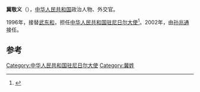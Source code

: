 '''冀敬义'''（{{bd|？||||}}），[[中华人民共和国|中华人民共和国]]政治人物、外交官。

1996年，接替[[武东和|武东和]]，担任[[中国驻尼日尔大使列表|中华人民共和国驻尼日尔大使]]<ref>{{cite web|author=中华人民共和国外交部|title=中国驻尼日尔历任大使|url=http://www.mfa.gov.cn/chn/pds/ziliao/wjrw/2167/2169/t9162.htm|publisher=中华人民共和国外交部|accessdate=2012-03-07}}</ref>。2002年，由[[孙兆通|孙兆通]]接任。

== 参考 ==
{{reflist}}
{{start box}}
{{s-dip}}
{{succession box|[[武东和|武东和]]|[[孙兆通|孙兆通]]|[[中国驻尼日尔大使列表|中华人民共和国驻尼日尔大使]]|1996年12月-2002年1月}}
{{end box}}
{{中国政治人物小作品}}

[[Category:中华人民共和国驻尼日尔大使|Category:中华人民共和国驻尼日尔大使]]
[[Category:冀姓|Category:冀姓]]